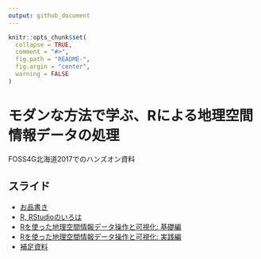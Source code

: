 ```yaml
---
output: github_document
---
```


<!-- README.md is generated from README.Rmd. Please edit that file -->

```r
knitr::opts_chunk$set(
  collapse = TRUE,
  comment = "#>",
  fig.path = "README-",
  fig.argin = "center",
  warning = FALSE
)
```

# モダンな方法で学ぶ、Rによる地理空間情報データの処理

FOSS4G北海道2017でのハンズオン資料

## スライド

- [お品書き](slides/0-welcome.Rmd)
- [R, RStudioのいろは](https://rawgit.com/uribo/foss4g_hkd_handson/master/slides/1-r-introduction.html)
- [Rを使った地理空間情報データ操作と可視化: 基礎編](https://rawgit.com/uribo/foss4g_hkd_handson/master/slides/2-data-manip-and-vis.html)
- [Rを使った地理空間情報データ操作と可視化: 実践編](https://rawgit.com/uribo/foss4g_hkd_handson/master/slides/2-data-manip-and-vis2.Rmd)
- [補足資料](https://rawgit.com/uribo/foss4g_hkd_handson/master/slides/3-advanced.html)




